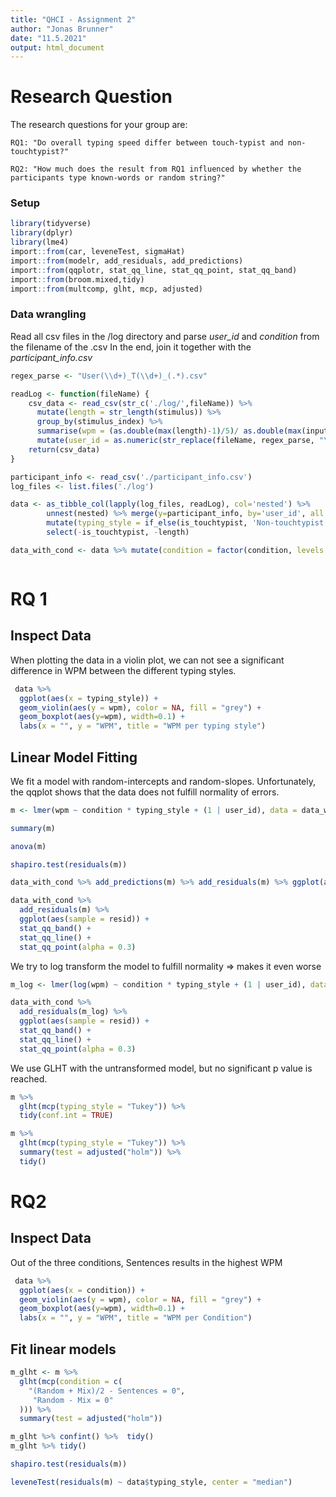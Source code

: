```yaml
---
title: "QHCI - Assignment 2"
author: "Jonas Brunner"
date: "11.5.2021"
output: html_document
---
```


# Research Question
The research questions for your group are:

	RQ1: "Do overall typing speed differ between touch-typist and non-touchtypist?"

	RQ2: "How much does the result from RQ1 influenced by whether the participants type known-words or random string?"
	

### Setup
```r
library(tidyverse)
library(dplyr)
library(lme4)
import::from(car, leveneTest, sigmaHat)
import::from(modelr, add_residuals, add_predictions)
import::from(qqplotr, stat_qq_line, stat_qq_point, stat_qq_band) 
import::from(broom.mixed,tidy)
import::from(multcomp, glht, mcp, adjusted) 


```


### Data wrangling
Read all csv files in the /log directory and parse *user_id* and *condition* from the filename of the .csv
In the end, join it together with the *participant_info.csv*

```r
regex_parse <- "User(\\d+)_T(\\d+)_(.*).csv"

readLog <- function(fileName) {
    csv_data <- read_csv(str_c('./log/',fileName)) %>% 
      mutate(length = str_length(stimulus)) %>% 
      group_by(stimulus_index) %>% 
      summarise(wpm = (as.double(max(length)-1)/5)/ as.double(max(input_time_ms)) * 60000, length = max(length)) %>% 
      mutate(user_id = as.numeric(str_replace(fileName, regex_parse, "\\1")), condition = str_replace(fileName, regex_parse, "\\3"))
    return(csv_data)
}

participant_info <- read_csv('./participant_info.csv')
log_files <- list.files('./log')

data <- as_tibble_col(lapply(log_files, readLog), col='nested') %>% 
        unnest(nested) %>% merge(y=participant_info, by='user_id', all.x = TRUE ) %>% 
        mutate(typing_style = if_else(is_touchtypist, 'Non-touchtypist', 'Touchtypist')) %>% 
        select(-is_touchtypist, -length)

data_with_cond <- data %>% mutate(condition = factor(condition, levels = c("Sentences", "Mix", "Random")), typing_style = factor(typing_style, levels = c("Non-touchtypist", "Touchtypist")))



```

# RQ 1
## Inspect Data
When plotting the data in a violin plot, we can not see a significant difference in WPM between 
the different typing styles.
```r
 data %>% 
  ggplot(aes(x = typing_style)) +
  geom_violin(aes(y = wpm), color = NA, fill = "grey") +
  geom_boxplot(aes(y=wpm), width=0.1) +
  labs(x = "", y = "WPM", title = "WPM per typing style")
```

## Linear Model Fitting
We fit a model with random-intercepts and random-slopes. Unfortunately, the qqplot shows that the data does not fulfill normality of errors.
```r

m <- lmer(wpm ~ condition * typing_style + (1 | user_id), data = data_with_cond)

summary(m)

anova(m)

shapiro.test(residuals(m))

data_with_cond %>% add_predictions(m) %>% add_residuals(m) %>% ggplot(aes(x=pred)) + geom_hline(yintercept = 0, color="red") + geom_point(aes(y=resid))

data_with_cond %>% 
  add_residuals(m) %>%
  ggplot(aes(sample = resid)) +
  stat_qq_band() +
  stat_qq_line() +
  stat_qq_point(alpha = 0.3)


```

We try to log transform the model to fulfill normality => makes it even worse

```r
m_log <- lmer(log(wpm) ~ condition * typing_style + (1 | user_id), data = data_with_cond)

data_with_cond %>% 
  add_residuals(m_log) %>%
  ggplot(aes(sample = resid)) +
  stat_qq_band() +
  stat_qq_line() +
  stat_qq_point(alpha = 0.3)


```

We use GLHT with the untransformed model, but no significant p value is reached.
```r

m %>% 
  glht(mcp(typing_style = "Tukey")) %>% 
  tidy(conf.int = TRUE)

m %>% 
  glht(mcp(typing_style = "Tukey")) %>% 
  summary(test = adjusted("holm")) %>%
  tidy()

```



# RQ2
## Inspect Data
Out of the three conditions, Sentences results in the highest WPM
```r

 data %>% 
  ggplot(aes(x = condition)) +
  geom_violin(aes(y = wpm), color = NA, fill = "grey") +
  geom_boxplot(aes(y=wpm), width=0.1) +
  labs(x = "", y = "WPM", title = "WPM per Condition")

```


## Fit linear models
```r

m_glht <- m %>% 
  glht(mcp(condition = c(
    "(Random + Mix)/2 - Sentences = 0",
     "Random - Mix = 0"
  ))) %>% 
  summary(test = adjusted("holm"))

m_glht %>% confint() %>%  tidy()
m_glht %>% tidy()

shapiro.test(residuals(m)) 

leveneTest(residuals(m) ~ data$typing_style, center = "median")


```


